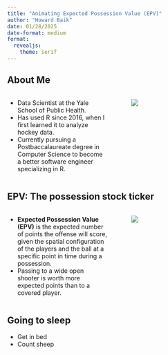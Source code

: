 ```yaml
---
title: "Animating Expected Possession Value (EPV)"
author: "Howard Baik"
date: 01/28/2025
date-format: medium
format: 
  revealjs:
    theme: serif
---
```


## About Me

::: columns
::: {.column width="50%"}

- Data Scientist at the Yale School of Public Health.
- Has used R since 2016, when I first learned it to analyze hockey data.
- Currently pursuing a Postbaccalaureate degree in Computer Science to become a better software engineer specializing in R.

:::

::: {.column width="3%"}
:::

::: {.column width="47%"}
![](/images/profile.jpeg)
:::
:::

## EPV: The possession stock ticker

::: columns
::: {.column width="50%"}

- **Expected Possession Value (EPV)** is the expected number of points the offense will score, given the spatial configuration of the players and the ball at a specific point in time during a possession.
- Passing to a wide open shooter is worth more expected points than to a covered player.

:::

::: {.column width="3%"}
:::

::: {.column width="47%"}
![](/images/pointwise.png)
:::
:::



## Going to sleep

- Get in bed
- Count sheep